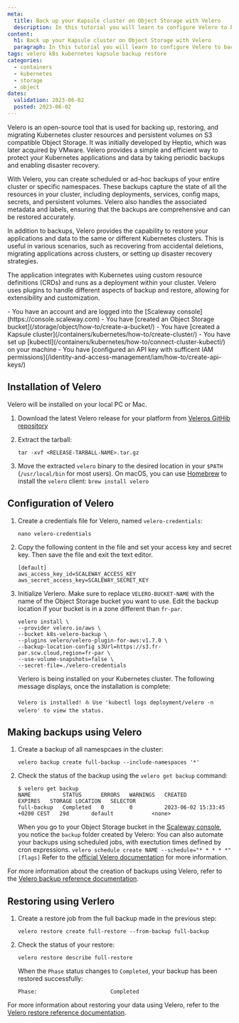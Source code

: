 ```yaml
---
meta:
  title: Back up your Kapsule cluster on Object Storage with Velero
  description: In this tutorial you will learn to configure Velero to back up your Kubernetes Kapsule cluster on Object Storage.
content:
  h1: Back up your Kapsule cluster on Object Storage with Velero
  paragraph: In this tutorial you will learn to configure Velero to back up your Kubernetes Kapsule cluster on Object Storage.
tags: velero k8s kubernetes kapsule backup restore
categories:
  - containers
  - kubernetes
  - storage
  - object
dates:
  validation: 2023-06-02
  posted: 2023-06-02
---
```


Velero is an open-source tool that is used for backing up, restoring, and migrating Kubernetes cluster resources and persistent volumes on S3 compatible Object Storage. It was initially developed by Heptio, which was later acquired by VMware. Velero provides a simple and efficient way to protect your Kubernetes applications and data by taking periodic backups and enabling disaster recovery.

With Velero, you can create scheduled or ad-hoc backups of your entire cluster or specific namespaces. These backups capture the state of all the resources in your cluster, including deployments, services, config maps, secrets, and persistent volumes. Velero also handles the associated metadata and labels, ensuring that the backups are comprehensive and can be restored accurately.

In addition to backups, Velero provides the capability to restore your applications and data to the same or different Kubernetes clusters. This is useful in various scenarios, such as recovering from accidental deletions, migrating applications across clusters, or setting up disaster recovery strategies.

The application integrates with Kubernetes using custom resource definitions (CRDs) and runs as a deployment within your cluster. Velero uses plugins to handle different aspects of backup and restore, allowing for extensibility and customization.

<Macro id="iam-requirements" />

<Message type="requirement">
  - You have an account and are logged into the [Scaleway console](https://console.scaleway.com)
  - You have [created an Object Storage bucket](/storage/object/how-to/create-a-bucket/)
  - You have [created a Kapsule cluster](/containers/kubernetes/how-to/create-cluster/)
  - You have set up [kubectl](/containers/kubernetes/how-to/connect-cluster-kubectl/) on your machine
  - You have [configured an API key with sufficent IAM permissions](/identity-and-access-management/iam/how-to/create-api-keys/)
</Message>

## Installation of Velero

Velero will be installed on your local PC or Mac.

1. Download the latest Velero release for your platform from [Veleros GitHib repository](https://github.com/vmware-tanzu/velero/releases/latest)

2. Extract the tarball:
    ```
    tar -xvf <RELEASE-TARBALL-NAME>.tar.gz
    ```
3. Move the extracted `velero` binary to the desired location in your `$PATH` (`/usr/local/bin` for most users).
    <Message type="tip">
        On macOS, you can use [Homebrew](https://brew.sh/) to install the `velero` client:
        ```
        brew install velero
        ```
    </Message>

## Configuration of Velero

1. Create a credentials file for Velero, named `velero-credentials`:
    ```
    nano velero-credentials
    ```
2. Copy the following content in the file and set your access key and secret key. Then save the file and exit the text editor.
    ```
    [default]
    aws_access_key_id=SCALEWAY_ACCESS_KEY
    aws_secret_access_key=SCALEWAY_SECRET_KEY
    ```

3. Initialize Verlero. Make sure to replace `VELERO-BUCKET-NAME` with the name of the Object Storage bucket you want to use. Edit the backup location if your bucket is in a zone different than `fr-par`. 
    ```
    velero install \
    --provider velero.io/aws \
    --bucket k8s-velero-backup \
    --plugins velero/velero-plugin-for-aws:v1.7.0 \
    --backup-location-config s3Url=https://s3.fr-par.scw.cloud,region=fr-par \
    --use-volume-snapshots=false \
    --secret-file=./velero-credentials
    ```

    Verlero is being installed on your Kubernetes cluster. The following message displays, once the installation is complete:
    ```
    Velero is installed! ⛵ Use 'kubectl logs deployment/velero -n velero' to view the status.
    ```

## Making backups using Velero

1. Create a backup of all namespcaes in the cluster:
    ```
    velero backup create full-backup --include-namespaces '*'
    ```
2. Check the status of the backup using the `velero get backup` command:
    ```
    $ velero get backup
    NAME          STATUS      ERRORS   WARNINGS   CREATED                          EXPIRES   STORAGE LOCATION   SELECTOR
    full-backup   Completed   0        0          2023-06-02 15:33:45 +0200 CEST   29d       default            <none>
    ```
    When you go to your Object Storage bucket in the [Scaleway console](https://console.scaleway.com/), you notice the `backup` folder created by Velero:
    <Lightbox src="scaleway-velero-backup-console.webp" alt="" />
    <Message typ="tip">
        You can also automate your backups using scheduled jobs, with exectution times defined by cron expressions.
        ```
        velero schedule create NAME --schedule="* * * * *" [flags]
        ```
        Refer to the [official Velero documentation](https://velero.io/docs/v1.11/backup-reference/) for more information.
    </Message>

For more information about the creation of backups using Velero, refer to the [Velero backup reference documentation](https://velero.io/docs/v1.11/backup-reference/).
## Restoring using Verlero

1. Create a restore job from the full backup made in the previous step:
    ```
    velero restore create full-restore --from-backup full-backup
    ```

2. Check the status of your restore: 
    ```
    velero restore describe full-restore
    ```
    When the `Phase` status changes to `Completed`, your backup has been restored successfully:
    ```
    Phase:                       Completed
    ```

For more information about restoring your data using Velero, refer to the [Velero restore reference documentation](https://velero.io/docs/v1.11/restire-reference/).
